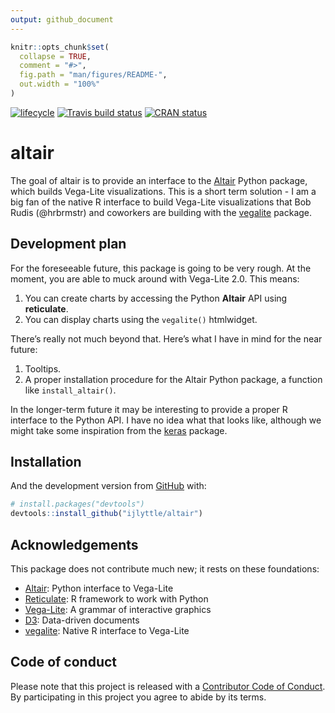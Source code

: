 ```yaml
---
output: github_document
---
```


<!-- README.md is generated from README.Rmd. Please edit that file -->

```r
knitr::opts_chunk$set(
  collapse = TRUE,
  comment = "#>",
  fig.path = "man/figures/README-",
  out.width = "100%"
)
```

[![lifecycle](https://img.shields.io/badge/lifecycle-experimental-orange.svg)](https://www.tidyverse.org/lifecycle/#experimental)
[![Travis build status](https://travis-ci.org/ijlyttle/altair.svg?branch=master)](https://travis-ci.org/ijlyttle/altair)
[![CRAN status](https://www.r-pkg.org/badges/version/altair)](https://cran.r-project.org/package=altair)

# altair

The goal of altair is to provide an interface to the [Altair](https://altair-viz.github.io) Python package, which builds Vega-Lite visualizations. This is a short term solution - I am a big fan of the native R interface to build Vega-Lite visualizations that Bob Rudis (@hrbrmstr) and coworkers are building with the [vegalite](https://vega.github.io/vega-lite) package.

## Development plan

For the foreseeable future, this package is going to be very rough. At the moment, you are able to muck around with Vega-Lite 2.0. This means:

1. You can create charts by accessing the Python **Altair** API using **reticulate**.
1. You can display charts using the `vegalite()` htmlwidget.

There's really not much beyond that. Here's what I have in mind for the near future:

1. Tooltips.
1. A proper installation procedure for the Altair Python package, a function like `install_altair()`.

In the longer-term future it may be interesting to provide a proper R interface to the Python API. I have no idea what that looks like, although we might take some inspiration from the [keras](https://keras.rstudio.com/) package.

## Installation

And the development version from [GitHub](https://github.com/) with:

``` r
# install.packages("devtools")
devtools::install_github("ijlyttle/altair")
```

## Acknowledgements

This package does not contribute much new; it rests on these foundations:

- [Altair](https://altair-viz.github.io): Python interface to Vega-Lite
- [Reticulate](https://rstudio.github.io/reticulate): R framework to work with Python
- [Vega-Lite](https://vega.github.io/vega-lite): A grammar of interactive graphics
- [D3](https://d3js.org): Data-driven documents
- [vegalite](https://github.com/hrbrmstr/vegalite): Native R interface to Vega-Lite

## Code of conduct

Please note that this project is released with a [Contributor Code of Conduct](CODE_OF_CONDUCT.md).
By participating in this project you agree to abide by its terms.
